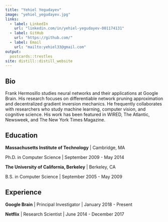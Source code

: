 ```yaml
---
title: "Yehiel Yegudayev"
image: "yehiel_yegudayev.jpg"
links:
  - label: LinkedIn
    url: "linkedin.com/in/yehiel-yegudayev-001174131"
  - label: GitHub
    url: "https://github.com/"
  - label: Email
    url: "mailto:yehiel33@gmail.com"
output:
  postcards::trestles
site: distill::distill_website
---
```

 
## Bio

Frank Hermosillo studies neural networks and their applications at Google 
Brain. His research focuses on differentiable network pruning approximation and 
decentralized gradient inversion mechanics. He frequently collaborates with 
researchers who study machine learning, computer vision, and cognitive science.
His work has been featured in WIRED, The Atlantic, Newsweek, and The New York 
Times Magazine.

## Education

**Massachusetts Institute of Technology** | Cambridge, MA

Ph.D. in Computer Science | September 2009 - May 2014

**The University of California, Berkeley** | Berkeley, CA

B.S. in Computer Science | September 2005 - May 2009

## Experience

**Google Brain** | Principal Investigator | January 2018 - Present

**Netflix** | Research Scientist | June 2014 - December 2017
